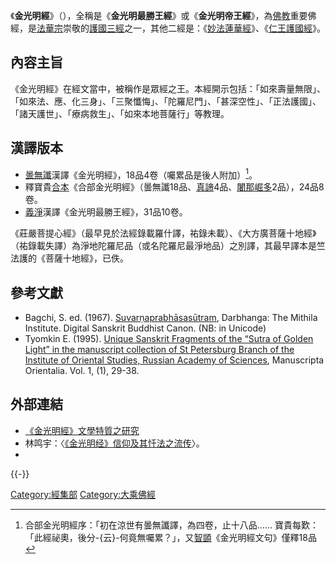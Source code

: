 {{no footnotes|time=2017-08-05T06:01:44+00:00}}
{{佛教}}

《'''金光明經'''》（{{lang-sa|सुवर्णप्रभासोत्तमसूत्रेन्द्रराज，[[IAST|IAST]]轉寫：Suvarṇaprabhāsottamasūtrendrarājaḥ}}），全稱是《'''金光明最勝王經'''》或《'''金光明帝王經'''》，為[[佛教|佛教]]重要佛經，是[[法華宗|法華宗]]崇敬的[[護國三經|護國三經]]之一，其他二經是：《[[妙法蓮華經|妙法蓮華經]]》、《[[仁王護國經|仁王護國經]]》。

==內容主旨==
《金光明經》在經文當中，被稱作是眾經之王。本經開示包括：「如來壽量無限」、「如來法、應、化三身」、「三聚懺悔」、「陀羅尼門」、「甚深空性」、「正法護國」、「諸天護世」、「療病救生」、「如來本地菩薩行」等教理。

==漢譯版本==
*[[曇無讖|曇無讖]]漢譯《金光明經》，18品4卷（囑累品是後人附加）<ref>合部金光明經序：「初在涼世有曇無讖譯，為四卷，止十八品…… 寶貴每歎：「此經祕奧，後分-{云}-何竟無囑累？」，又[[智顗|智顗]]《金光明經文句》僅釋18品</ref>。
* 釋寶貴[[合本|合本]]《合部金光明經》（曇無讖18品、[[真諦|真諦]]4品、[[闍那崛多|闍那崛多]]2品），24品8卷。
*[[義淨|義淨]]漢譯《金光明最勝王經》，31品10卷。

《莊嚴菩提心經》（最早見於法經錄載羅什譯，祐錄未載）、《大方廣菩薩十地經》（祐錄載失譯）為淨地陀羅尼品（或名陀羅尼最淨地品）之別譯，其最早譯本是竺法護的《菩薩十地經》，已佚。

==參考文獻==
{{refbegin}}
* Bagchi, S. ed. (1967). [http://www.dsbcproject.org/canon-text/book/447 Suvarṇaprabhāsasūtram], Darbhanga: The Mithila Institute. Digital Sanskrit Buddhist Canon. (NB: in Unicode)
* Tyomkin E. (1995). [http://www.orientalstudies.ru/rus/images/pdf/a_tyomkin_1995.pdf  Unique Sanskrit Fragments of the “Sutra of Golden Light” in the manuscript collection of St Petersburg Branch of the Institute of Oriental Studies, Russian Academy of Sciences], Manuscripta Orientalia. Vol. 1, (1), 29-38.
{{refend}}

== 外部連結 ==
{{Wikisource}}
* [http://nccur.lib.nccu.edu.tw/handle/140.119/35571 《金光明經》文學特質之研究]
*林鸣宇：〈[http://www.nssd.org/articles/article_read.aspx?id=15768942# 《金光明经》信仰及其忏法之流传]〉。
*{{cite web|author=大唐三藏沙門義淨奉　制譯|title=《金光明最勝王經》 | url=http://buddhism.lib.ntu.edu.tw/BDLM/sutra/chi_pdf/sutra9/T16n0665.pdf |publisher= 中華電子佛典協會 (CBETA)|accessdate=2019-01-13}}
{{-}}
{{China-buddhism-book-jingji}}
{{佛教小作品}}

[[Category:經集部|Category:經集部]]
[[Category:大乘佛經|Category:大乘佛經]]
